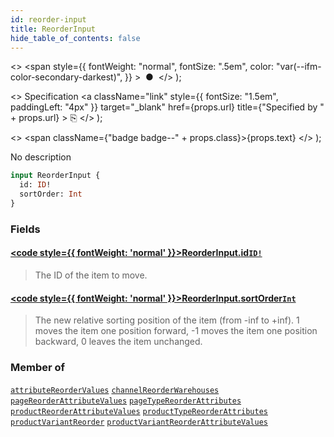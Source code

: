 ```yaml
---
id: reorder-input
title: ReorderInput
hide_table_of_contents: false
---
```


  <>
    <span
      style={{
        fontWeight: "normal",
        fontSize: ".5em",
        color: "var(--ifm-color-secondary-darkest)",
      }}
    >
      &nbsp;●&nbsp;
    </span>
  </>
);

  <>
    Specification
    <a
      className="link"
      style={{ fontSize: "1.5em", paddingLeft: "4px" }}
      target="\_blank"
      href={props.url}
      title={"Specified by " + props.url}
    >
      ⎘
    </a>
  </>
);

  <>
    <span className={"badge badge--" + props.class}>{props.text}</span>
  </>
);

No description

```graphql
input ReorderInput {
  id: ID!
  sortOrder: Int
}
```

### Fields

#### [<code style={{ fontWeight: 'normal' }}>ReorderInput.<b>id</b></code>](#)<Bullet />[`ID!`](../../../api-reference/miscellaneous/scalars/id) <Badge class="secondary" text="non-null"/> <Badge class="secondary" text="scalar"/> <Badge class="secondary" text="miscellaneous"/>

> The ID of the item to move.

#### [<code style={{ fontWeight: 'normal' }}>ReorderInput.<b>sortOrder</b></code>](#)<Bullet />[`Int`](../../../api-reference/miscellaneous/scalars/int) <Badge class="secondary" text="scalar"/> <Badge class="secondary" text="miscellaneous"/>

> The new relative sorting position of the item (from -inf to +inf). 1 moves the item one position forward, -1 moves the item one position backward, 0 leaves the item unchanged.

### Member of

[`attributeReorderValues`](../../../api-reference/attributes/mutations/attribute-reorder-values) <Badge class="secondary" text="mutation"/><Bullet />[`channelReorderWarehouses`](../../../api-reference/channels/mutations/channel-reorder-warehouses) <Badge class="secondary" text="mutation"/><Bullet />[`pageReorderAttributeValues`](../../../api-reference/pages/mutations/page-reorder-attribute-values) <Badge class="secondary" text="mutation"/><Bullet />[`pageTypeReorderAttributes`](../../../api-reference/pages/mutations/page-type-reorder-attributes) <Badge class="secondary" text="mutation"/><Bullet />[`productReorderAttributeValues`](../../../api-reference/products/mutations/product-reorder-attribute-values) <Badge class="secondary" text="mutation"/><Bullet />[`productTypeReorderAttributes`](../../../api-reference/products/mutations/product-type-reorder-attributes) <Badge class="secondary" text="mutation"/><Bullet />[`productVariantReorder`](../../../api-reference/products/mutations/product-variant-reorder) <Badge class="secondary" text="mutation"/><Bullet />[`productVariantReorderAttributeValues`](../../../api-reference/products/mutations/product-variant-reorder-attribute-values) <Badge class="secondary" text="mutation"/>
